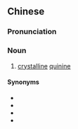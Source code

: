 {{also|规那霜}}
==Chinese==
{{zh-forms|s=规那霜|type=21}}

===Pronunciation===
{{zh-pron
|mn=ke-ná-sng
|cat=n
}}

===Noun===
{{zh-noun}}

# [[crystalline]] [[quinine]]

====Synonyms====
* {{zh-l|雞那粉}}
* {{zh-l|金雞那霜}}
* {{zh-l|金雞納霜}}
* {{zh-l|白藥}}